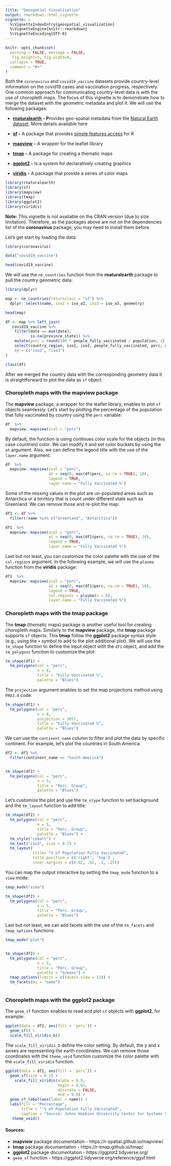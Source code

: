 ```yaml
---
title: "Geospatial Visualization"
output: rmarkdown::html_vignette
vignette: >
  %\VignetteIndexEntry{geospatial_visualization}
  %\VignetteEngine{knitr::rmarkdown}
  %\VignetteEncoding{UTF-8}
---
```


```r
knitr::opts_chunk$set(
  warning = FALSE, message = FALSE,
   fig.height=5, fig.width=8,
  collapse = TRUE,
  comment = "#>"
)
```

Both the `coronavirus` and `covid19_vaccine` datasets provide country-level information on the covid19 cases and vaccination progress, respectively. One common approach for communicating country-level data is with the use of choropleth maps. The focus of this vignette is to demonstrate how to merge the dataset with the geometric metadata and plot it. We will use the following packages:

-   [**rnaturalearth**](https://docs.ropensci.org/rnaturalearth/) **- P**rovides geo-spatial metadata from the [Natural Earth dataset](https://www.naturalearthdata.com). More details available here

-   [**sf**](https://r-spatial.github.io/sf/) **-** A package that provides [simple features access](https://en.wikipedia.org/wiki/Simple_Features) for R

-   [**mapview**](https://r-spatial.github.io/mapview/) **-** A wrapper for the leaflet library

-   [**tmap**](https://r-tmap.github.io/tmap/) **-** A package for creating a thematic maps

-   [**ggplot2**](https://ggplot2.tidyverse.org/) **-** Is a system for declaratively creating graphics

-   [**viridis**](https://sjmgarnier.github.io/viridis/) **-** A package that provide a series of color maps

```r
library(rnaturalearth)
library(sf)
library(mapview)
library(tmap)
library(ggplot2)
library(viridis)
```

**Note:** This vignette is not available on the CRAN version (due to size limitation). Therefore, as the packages above are not on the dependencies list of the **coronavirus** package, you may need to install them before.

Let's get start by loading the data:

```r
library(coronavirus)

data("covid19_vaccine")

head(covid19_vaccine)
```

We will use the `ne_countries` function from the **rnaturalearth** package to pull the country geometric data:

```r
library(dplyr)

map <- ne_countries(returnclass = "sf") %>%
  dplyr::select(name, iso2 = iso_a2, iso3 = iso_a3, geometry)

head(map)


```

```r

df <- map %>% left_join(
   covid19_vaccine %>%
    filter(date == max(date),
           is.na(province_state)) %>%
    mutate(perc = round(100 * people_fully_vaccinated / population, 2)) %>%
    select(country_region, iso2, iso3, people_fully_vaccinated, perc, continent_name),
    by = c("iso2", "iso3")
)

class(df)
```

After we merged the country data with the corresponding geometry data it is straightforward to plot the data as `sf` object.

### Choropleth maps with the mapview package

The **mapview** package, a wrapper for the leaflet library, enables to plot `sf` objects seamlessly. Let's start by plotting the percentage of the population that fully vaccinated by country using the `perc` variable:

```r
df  %>%
  mapview::mapview(zcol = "perc")
```

By default, the function is using continues color scale for the objects (in this case countries) color. We can modify it and set color buckets by using the `at` argument. Also, we can define the legend title with the use of the `layer.name` argument:

```r
df  %>%
  mapview::mapview(zcol = "perc", 
                   at = seq(0, max(df$perc, na.rm = TRUE), 10), 
                   legend = TRUE,
                   layer.name = "Fully Vaccinated %")
```

Some of the missing values in the plot are un-populated areas such as Antarctica or a territory that is count under different state such as Greenland. We can remove those and re-plot the map:

```r
df1 <- df %>% 
  filter(!name %in% c("Greenland", "Antarctica"))

df1  %>%
  mapview::mapview(zcol = "perc", 
                   at = seq(0, max(df1$perc, na.rm = TRUE), 10), 
                   legend = TRUE,
                   layer.name = "Fully Vaccinated %")
```

Last but not least, you can customize the color palette with the use of the `col.regions` argument. In the following example, we will use the `plasma` function from the **viridis** package:

```r

df1  %>%
  mapview::mapview(zcol = "perc", 
                   at = seq(0, max(df1$perc, na.rm = TRUE), 10), 
                   legend = TRUE,
                   col.regions = plasma(n = 8),
                   layer.name = "Fully Vaccinated %")

```


### Choropleth maps with the tmap package

The **tmap** (thematic maps) package is another useful tool for creating choropleth maps. Similarly to the **mapview** package, the **tmap** package supports `sf` objects. This **tmap** follow the **ggplot2** package syntax style (e.g., using the `+` symbol to add to the plot additional plot). We will use the `tm_shape` function to define the input object with the `df1` object, and add the `tm_polygons` function to customize the plot:

```r
tm_shape(df1) + 
  tm_polygons(col = "perc",  
              n = 8,
              title = "Fully Vaccinated %",
              palette = "Blues")
```

The `projection` argument enables to set the map projections method using `PROJ.4` code:

```r

tm_shape(df1) + 
  tm_polygons(col = "perc",  
              n = 8,
              projection = 3857,
              title = "Fully Vaccinated %",
              palette = "Blues") 
```

We can use the `continent_name` column to filter and plot the data by specific continent. For example, let's plot the countries in South America:

```r
df2 <- df1 %>%
  filter(continent_name == "South America")


tm_shape(df2) + 
  tm_polygons(col = "perc",  
              n = 5,
              title = "Perc. Group",
              palette = "Blues") 

```

Let's customize the plot and use the `tm_stype` function to set background and the `tm_layout` function to add title:

```r
tm_shape(df2) + 
  tm_polygons(col = "perc",  
              n = 5,
              title = "Perc. Group",
              palette = "Blues") + 
  tm_style("cobalt") + 
  tm_text("iso3", size = 0.7) +
  tm_layout(
            title= "% of Population Fully Vaccinated", 
            title.position = c('right', 'top') ,
            inner.margins = c(0.02, .02, .1, .25))
```

You can map the output interactive by setting the `tmap_mode` function to a `view` mode:

```r
tmap_mode("view")

tm_shape(df2) + 
  tm_polygons(col = "perc",  
              n = 5,
              title = "Perc. Group",
              palette = "Blues") 
```

Last but not least, we can add facets with the use of the `tm_facets` and `tmap_options` functions:

```r

tmap_mode("plot")


tm_shape(df2) + 
  tm_polygons(col = "perc",  
              n = 5,
              title = "Perc. Group",
              palette = "Greens") + 
  tmap_options(limits = c(facets.view = 13)) + 
  tm_facets(by = "name") 
  
```

### Choropleth maps with the ggplot2 package

The `geom_sf` function enables to read and plot `sf` objects with **ggplot2**, for example:

```r

ggplot(data = df2, aes(fill = `perc`)) + 
  geom_sf() + 
  scale_fill_viridis_b()

```

The `scale_fill_viridis_b` define the color setting. By default, the y and x axises are representing the earth coordinates. We can remove those coordinates with the `theme_void` function customize the color palette with the `scale_fill_viridis` function:

```r
ggplot(data = df2, aes(fill = `perc`)) + 
  geom_sf(size = 0.1) + 
    scale_fill_viridis(alpha = 0.9,
                       begin = 0.01,
                       discrete = FALSE,
                       end = 0.9) + 
  geom_sf_label(aes(label = name)) + 
  labs(fill = "Percentage",
       title = "'% of Population Fully Vaccinated",
       caption = "Source: Johns Hopkins University Center for Systems Science and Engineering") + 
   theme_void()

```

#### Sources:

* **mapview** package documentation - https://r-spatial.github.io/mapview/
* **tmap** package documentation - https://r-tmap.github.io/tmap/
* **ggplot2** package documentation - https://ggplot2.tidyverse.org/
* `geom_sf` function - https://ggplot2.tidyverse.org/reference/ggsf.html

